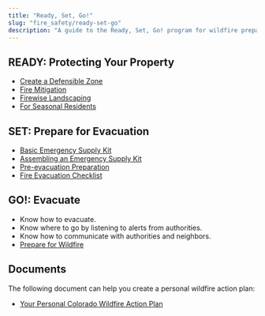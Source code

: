 ```yaml
---
title: "Ready, Set, Go!"
slug: "fire_safety/ready-set-go"
description: "A guide to the Ready, Set, Go! program for wildfire preparedness."
---
```



## READY: Protecting Your Property

- [Create a Defensible Zone](https://csfs.colostate.edu/media/sites/22/2021/04/2021_CSFS_HIZGuide_Web.pdf)
- [Fire Mitigation](https://csfs.colostate.edu/wildfire-mitigation/protect-your-home-property-from-wildfire/)
- [Firewise Landscaping](https://www.nfpa.org/-/media/Files/Firewise/Brochures-and-Guides/FirewiseGuideToLandscapeandConstruction.ashx)
- [For Seasonal Residents](https://www.iafc.org/docs/default-source/pdf/seasonal-resident-and-property-owner.pdf)

## SET: Prepare for Evacuation

- [Basic Emergency Supply Kit](https://www.ready.gov/sites/default/files/2021-02/ready_checklist.pdf)
- [Assembling an Emergency Supply Kit](https://www.readyforwildfire.org/prepare-for-wildfire/get-set/emergency-supply-kit/)
- [Pre-evacuation Preparation](https://www.readyforwildfire.org/prepare-for-wildfire/go-evacuation-guide/pre-evacuation-preparation-steps/)
- [Fire Evacuation Checklist](https://www.fs.usda.gov/Internet/FSE_DOCUMENTS/stelprdb5305121.pdf)

## GO!: Evacuate

- Know how to evacuate.
- Know where to go by listening to alerts from authorities.
- Know how to communicate with authorities and neighbors.
- [Prepare for Wildfire](https://www.readyforwildfire.org/prepare-for-wildfire/get-set/wildfire-action-plan/)

## Documents

The following document can help you create a personal wildfire action plan:

- [Your Personal Colorado Wildfire Action Plan](https://uploads1.squarespace.com/uploads/5ea64a6b9614427b0ff93e6d/t/5ebabf24fe32d81b7ca8d550/1589297053102/Colorado-Ready-Set-Go-Wildfire-Action-Plan.pdf)

<FileHistory file="src/content/docs/fire_safety/ready-set-go.mdx" />